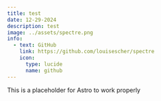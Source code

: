 ---
title: test
date: 12-29-2024
description: test
image: ../assets/spectre.png
info:
  - text: GitHub
    link: https://github.com/louisescher/spectre
    icon:
      type: lucide
      name: github
---

This is a placeholder for Astro to work properly